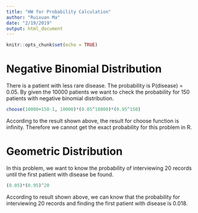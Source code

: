 ```yaml
---
title: "HW for Probability Calculation"
author: "Ruixuan Ma"
date: "2/19/2019"
output: html_document
---
```


```r
knitr::opts_chunk$set(echo = TRUE)
```

# Negative Binomial Distribution
There is a patient with less rare disease. The probability is P(disease) = 0.05. By given the 10000 patients we want to check the probability for 150 patients with negative binomial distribution.
```r
choose(10000+150-1, 10000)*(0.05^10000)*(0.95^150)
```
According to the result shown above, the result for choose function is infinity. Therefore we cannot get the exact probability for this problem in R.


# Geometric Distribution
In this problem, we want to know the probability of interviewing 20 records until the first patient with disease be found.

```r
(0.05)*(0.95)^20

```
According to result shown above, we can know that the probability for 
interviewing 20 records and finding the first patient with disease is 0.018.

